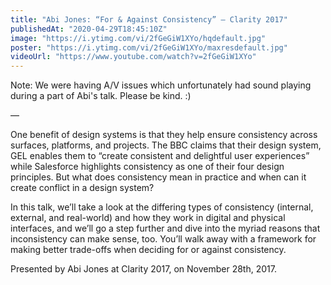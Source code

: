 ```yaml
---
title: "Abi Jones: “For & Against Consistency” — Clarity 2017"
publishedAt: "2020-04-29T18:45:10Z"
image: "https://i.ytimg.com/vi/2fGeGiW1XYo/hqdefault.jpg"
poster: "https://i.ytimg.com/vi/2fGeGiW1XYo/maxresdefault.jpg"
videoUrl: "https://www.youtube.com/watch?v=2fGeGiW1XYo"
---
```


Note: We were having A/V issues which unfortunately had sound playing during a part of Abi's talk. Please be kind. :)

—

One benefit of design systems is that they help ensure consistency across surfaces, platforms, and projects. The BBC claims that their design system, GEL enables them to “create consistent and delightful user experiences” while Salesforce highlights consistency as one of their four design principles. But what does consistency mean in practice and when can it create conflict in a design system?

In this talk, we’ll take a look at the differing types of consistency (internal, external, and real-world) and how they work in digital and physical interfaces, and we’ll go a step further and dive into the myriad reasons that inconsistency can make sense, too. You’ll walk away with a framework for making better trade-offs when deciding for or against consistency.

Presented by Abi Jones at Clarity 2017, on November 28th, 2017.
